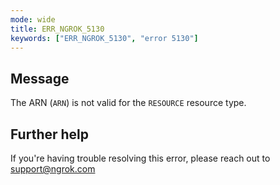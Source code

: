 ```yaml
---
mode: wide
title: ERR_NGROK_5130
keywords: ["ERR_NGROK_5130", "error 5130"]
---
```


## Message

The ARN (`ARN`) is not valid for the `RESOURCE` resource type.

## Further help

If you're having trouble resolving this error, please reach out to [support@ngrok.com](mailto:support@ngrok.com?subject=Help%20with%20ERR_NGROK_5130)

